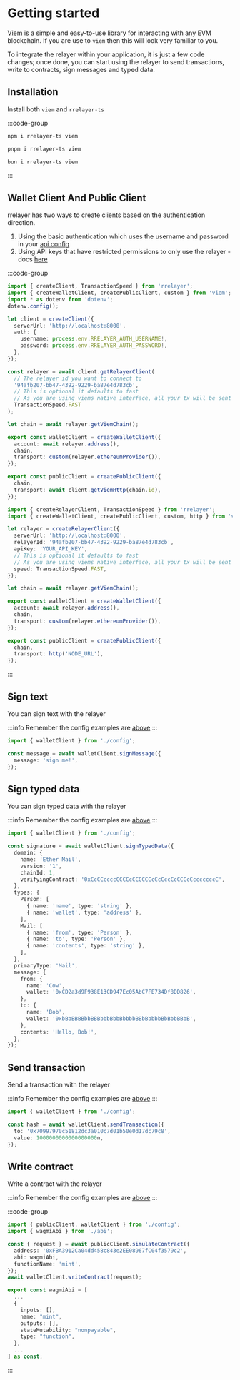 # Getting started

[Viem](https://viem.sh/docs/getting-started) is a simple and easy-to-use library for interacting with any EVM blockchain.
If you are use to `viem` then this will look very familiar to you.

To integrate the relayer within your application, it is just a few code changes; once done,
you can start using the relayer to send transactions, write to contracts, sign messages and typed data.

## Installation

Install both `viem` and `rrelayer-ts`

:::code-group

```bash [npm]
npm i rrelayer-ts viem
```

```bash [pnpm]
pnpm i rrelayer-ts viem
```

```bash [bun]
bun i rrelayer-ts viem
```

:::

## Wallet Client And Public Client

rrelayer has two ways to create clients based on the authentication direction.

1. Using the basic authentication which uses the username and password in your [api config](/config/api-config)
2. Using API keys that have restricted permissions to only use the relayer - docs [here](config/networks/api-keys)

:::code-group

```ts [Basic Auth - config.ts]
import { createClient, TransactionSpeed } from 'rrelayer';
import { createWalletClient, createPublicClient, custom } from 'viem';
import * as dotenv from 'dotenv';
dotenv.config();

let client = createClient({
  serverUrl: 'http://localhost:8000',
  auth: {
    username: process.env.RRELAYER_AUTH_USERNAME!,
    password: process.env.RRELAYER_AUTH_PASSWORD!,
  },
});

const relayer = await client.getRelayerClient(
  // The relayer id you want to connect to
  '94afb207-bb47-4392-9229-ba87e4d783cb',
  // This is optional it defaults to fast
  // As you are using viems native interface, all your tx will be sent at this speed
  TransactionSpeed.FAST
);

let chain = await relayer.getViemChain();

export const walletClient = createWalletClient({
  account: await relayer.address(),
  chain,
  transport: custom(relayer.ethereumProvider()),
});

export const publicClient = createPublicClient({
  chain,
  transport: await client.getViemHttp(chain.id),
});
```

```ts [API Key - config.ts]
import { createRelayerClient, TransactionSpeed } from 'rrelayer';
import { createWalletClient, createPublicClient, custom, http } from 'viem';

let relayer = createRelayerClient({
  serverUrl: 'http://localhost:8000',
  relayerId: '94afb207-bb47-4392-9229-ba87e4d783cb',
  apiKey: 'YOUR_API_KEY',
  // This is optional it defaults to fast
  // As you are using viems native interface, all your tx will be sent at this speed
  speed: TransactionSpeed.FAST,
});

let chain = await relayer.getViemChain();

export const walletClient = createWalletClient({
  account: await relayer.address(),
  chain,
  transport: custom(relayer.ethereumProvider()),
});

export const publicClient = createPublicClient({
  chain,
  transport: http('NODE_URL'),
});
```

:::

## Sign text

You can sign text with the relayer

:::info
Remember the config examples are [above](/integration/sdk/framework-guides/typescript/viem#wallet-client-and-public-client)
:::

```ts [example]
import { walletClient } from './config';

const message = await walletClient.signMessage({
  message: 'sign me!',
});
```

## Sign typed data

You can sign typed data with the relayer

:::info
Remember the config examples are [above](/integration/sdk/framework-guides/typescript/viem#wallet-client-and-public-client)
:::

```ts [example]
import { walletClient } from './config';

const signature = await walletClient.signTypedData({
  domain: {
    name: 'Ether Mail',
    version: '1',
    chainId: 1,
    verifyingContract: '0xCcCCccccCCCCcCCCCCCcCcCccCcCCCcCcccccccC',
  },
  types: {
    Person: [
      { name: 'name', type: 'string' },
      { name: 'wallet', type: 'address' },
    ],
    Mail: [
      { name: 'from', type: 'Person' },
      { name: 'to', type: 'Person' },
      { name: 'contents', type: 'string' },
    ],
  },
  primaryType: 'Mail',
  message: {
    from: {
      name: 'Cow',
      wallet: '0xCD2a3d9F938E13CD947Ec05AbC7FE734Df8DD826',
    },
    to: {
      name: 'Bob',
      wallet: '0xbBbBBBBbbBBBbbbBbbBbbbbBBbBbbbbBbBbbBBbB',
    },
    contents: 'Hello, Bob!',
  },
});
```

## Send transaction

Send a transaction with the relayer

:::info
Remember the config examples are [above](/integration/sdk/framework-guides/typescript/viem#wallet-client-and-public-client)
:::

```ts [example]
import { walletClient } from './config';

const hash = await walletClient.sendTransaction({
  to: '0x70997970c51812dc3a010c7d01b50e0d17dc79c8',
  value: 1000000000000000000n,
});
```

## Write contract

Write a contract with the relayer

:::info
Remember the config examples are [above](/integration/sdk/framework-guides/typescript/viem#wallet-client-and-public-client)
:::

:::code-group

```ts [example]
import { publicClient, walletClient } from './config';
import { wagmiAbi } from './abi';

const { request } = await publicClient.simulateContract({
  address: '0xFBA3912Ca04dd458c843e2EE08967fC04f3579c2',
  abi: wagmiAbi,
  functionName: 'mint',
});
await walletClient.writeContract(request);
```

```ts [abi]
export const wagmiAbi = [
  ...
  {
    inputs: [],
    name: "mint",
    outputs: [],
    stateMutability: "nonpayable",
    type: "function",
  },
  ...
] as const;
```

:::
